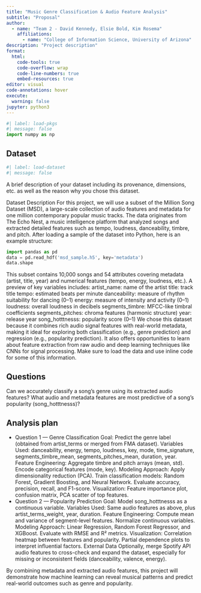 ```yaml
---
title: "Music Genre Classification & Audio Feature Analysis"
subtitle: "Proposal"
author: 
  - name: "Team 2 - David Kennedy, Elsie Bold, Kim Rosema"
    affiliations:
      - name: "College of Information Science, University of Arizona"
description: "Project description"
format:
  html:
    code-tools: true
    code-overflow: wrap
    code-line-numbers: true
    embed-resources: true
editor: visual
code-annotations: hover
execute:
  warning: false
jupyter: python3
---
```


```python
#| label: load-pkgs
#| message: false
import numpy as np
```

## Dataset

```python
#| label: load-dataset
#| message: false
```

A brief description of your dataset including its provenance, dimensions, etc. as well as the reason why you chose this dataset.

Dataset Description
For this project, we will use a subset of the Million Song Dataset (MSD), a large-scale collection of audio features and metadata for one million contemporary popular music tracks. The data originates from The Echo Nest, a music intelligence platform that analyzed songs and extracted detailed features such as tempo, loudness, danceability, timbre, and pitch.
After loading a sample of the dataset into Python, here is an example structure:
```python
import pandas as pd
data = pd.read_hdf('msd_sample.h5', key='metadata')
data.shape
```

This subset contains 10,000 songs and 54 attributes covering metadata (artist, title, year) and numerical features (tempo, energy, loudness, etc.). A preview of key variables includes:
artist_name: name of the artist
title: track title
tempo: estimated beats per minute
danceability: measure of rhythm suitability for dancing (0–1)
energy: measure of intensity and activity (0–1)
loudness: overall loudness in decibels
segments_timbre: MFCC-like timbral coefficients
segments_pitches: chroma features (harmonic structure)
year: release year
song_hotttnesss: popularity score (0–1)
We chose this dataset because it combines rich audio signal features with real-world metadata, making it ideal for exploring both classification (e.g., genre prediction) and regression (e.g., popularity prediction). It also offers opportunities to learn about feature extraction from raw audio and deep learning techniques like CNNs for signal processing.
Make sure to load the data and use inline code for some of this information.

## Questions

Can we accurately classify a song’s genre using its extracted audio features?
What audio and metadata features are most predictive of a song’s popularity (song_hotttnesss)?

## Analysis plan

- Question 1 — Genre Classification
Goal: Predict the genre label (obtained from artist_terms or merged from FMA dataset).
Variables Used:
danceability, energy, tempo, loudness, key, mode, time_signature, segments_timbre_mean, segments_pitches_mean, duration, year.
Feature Engineering:
Aggregate timbre and pitch arrays (mean, std).
Encode categorical features (mode, key).
Modeling Approach:
Apply dimensionality reduction (PCA).
Train classification models: Random Forest, Gradient Boosting, and Neural Network.
Evaluate accuracy, precision, recall, and F1-score.
Visualization:
Feature importance plot, confusion matrix, PCA scatter of top features.
- Question 2 — Popularity Prediction
Goal: Model song_hotttnesss as a continuous variable.
Variables Used:
Same audio features as above, plus artist_terms_weight, year, duration.
Feature Engineering:
Compute mean and variance of segment-level features.
Normalize continuous variables.
Modeling Approach:
Linear Regression, Random Forest Regressor, and XGBoost.
Evaluate with RMSE and R² metrics.
Visualization:
Correlation heatmap between features and popularity.
Partial dependence plots to interpret influential factors.
External Data
Optionally, merge Spotify API audio features to cross-check and expand the dataset, especially for missing or inconsistent fields (danceability, valence, energy).

By combining metadata and extracted audio features, this project will demonstrate how machine learning can reveal musical patterns and predict real-world outcomes such as genre and popularity.

